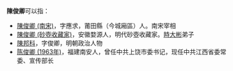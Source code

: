 '''陳俊卿'''可以指：
* [[陳俊卿_(南宋)|陳俊卿 (南宋)]]，字應求，莆田縣（今城廂區）人。南宋宰相
* [[陳俊卿_(砂壺收藏家)|陳俊卿 (砂壺收藏家)]]，安徽婺源人，明代砂壺收藏家。[[時大彬|時大彬]]弟子
* [[陳邦科|陳邦科]]，字俊卿，明朝政治人物
* [[陈俊卿_(1963年)|陈俊卿 (1963年)]]，福建南安人，曾任中共上饶市委书记，现任中共江西省委常委、宣传部长

{{disambig|cat=三字陈姓人名消歧义|jun}}